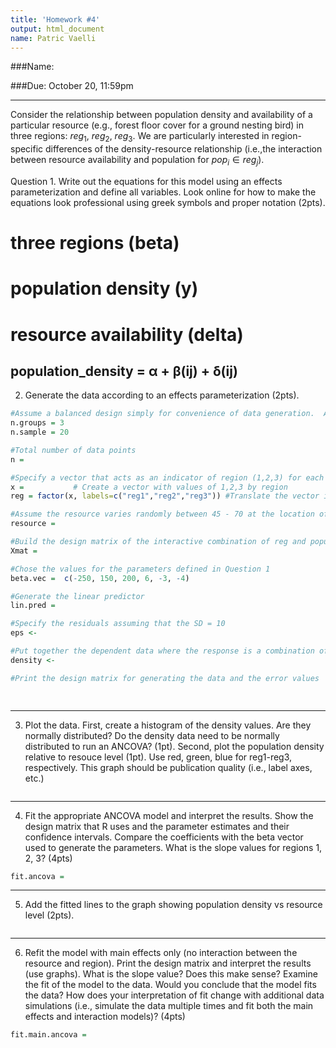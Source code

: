 ```yaml
---
title: 'Homework #4'
output: html_document
name: Patric Vaelli
---
```


###Name: 

###Due: October 20, 11:59pm

---

Consider the relationship between population density and availability of a particular resource (e.g., forest floor cover for a ground nesting bird) in three regions: $reg_1$, $reg_2$, $reg_3$. We are particularly interested in region-specific differences of the density-resource relationship (i.e.,the interaction between resource availability and population for $pop_i \in reg_j$). 

Question 1. Write out the equations for this model using an effects parameterization and define all variables. Look online for how to make the equations look professional using greek symbols and proper notation (2pts).

# three regions (beta)
# population density (y)
# resource availability (delta)

population_density = α + β(ij) + δ(ij)
---

2. Generate the data according to an effects parameterization (2pts).

```r
#Assume a balanced design simply for convenience of data generation.  Assume 20 populations are sampled for their density values in each of the three regions.
n.groups = 3
n.sample = 20

#Total number of data points
n = 

#Specify a vector that acts as an indicator of region (1,2,3) for each population
x =           # Create a vector with values of 1,2,3 by region
reg = factor(x, labels=c("reg1","reg2","reg3")) #Translate the vector into factors

#Assume the resource varies randomly between 45 - 70 at the location of each population
resource =   

#Build the design matrix of the interactive combination of reg and population
Xmat = 

#Chose the values for the parameters defined in Question 1 
beta.vec =  c(-250, 150, 200, 6, -3, -4)

#Generate the linear predictor
lin.pred =  

#Specify the residuals assuming that the SD = 10
eps <-   

#Put together the dependent data where the response is a combination of the deterministic and error terms
density <-       

#Print the design matrix for generating the data and the error values

  
```

---

3. Plot the data.  First, create a histogram of the density values.  Are they normally distributed?  Do the density data need to be normally distributed to run an ANCOVA? (1pt). Second, plot the population density relative to resouce level (1pt).  Use red, green, blue for reg1-reg3, respectively.  This graph should be publication quality (i.e., label axes, etc.)

```r

```

---

4. Fit the appropriate ANCOVA model and interpret the results.  Show the design matrix that R uses and the parameter estimates and their confidence intervals.  Compare the coefficients with the beta vector used to generate the parameters. What is the slope values for regions 1, 2, 3? (4pts)

```r
fit.ancova = 

```

---

5. Add the fitted lines to the graph showing population density vs resource level (2pts).

```r

```

---

6. Refit the model with main effects only (no interaction between the resource and region).  Print the design matrix and interpret the results (use graphs).  What is the slope value?  Does this make sense? Examine the fit of the model to the data.  Would you conclude that the model fits the data? How does your interpretation of fit change with additional data simulations (i.e., simulate the data multiple times and fit both the main effects and interaction models)? (4pts)

```r
fit.main.ancova =
 
``` 